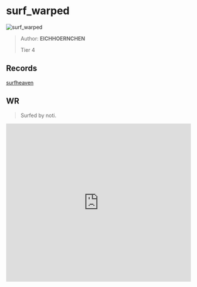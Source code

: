 
# surf_warped

![surf_warped](https://raw.githubusercontent.com/Sayt123/SurfMapPics/Maps-and-bonuses/csgo/surf_warped.jpg)

> Author: **EICHHOERNCHEN**
>
> Tier 4

## Records

[surfheaven](https://surfheaven.eu/map/surf_warped)

## WR

> Surfed by noti.

<iframe
width="100%"
height="430"
src="https://www.youtube.com/embed/ZxQnIQA3aAY"
frameborder="0"
allow="accelerometer; autoplay; clipboard-write; encrypted-media; gyroscope; picture-in-picture"
allowFullScreen
/>

```md

[Surf Timer] - noti finished in 01:04:90 (WR -00:00:45). Improving by 00:00:73
[Surf Timer] - noti beat the map record! Rank: 1/189

Previous WR holder: greenvoid


```
                